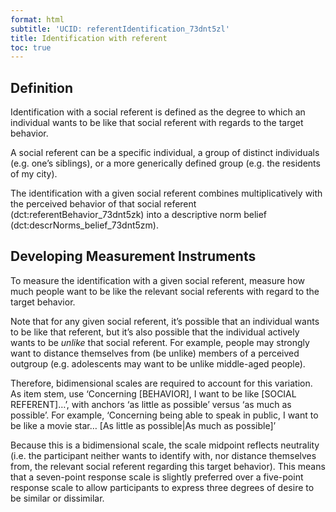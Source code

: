 ```yaml
---
format: html
subtitle: 'UCID: referentIdentification_73dnt5zl'
title: Identification with referent
toc: true
---
```


## Definition

Identification with a social referent is defined as the degree to which an individual wants to be like that social referent with regards to the target behavior.

A social referent can be a specific individual, a group of distinct individuals (e.g. one's siblings), or a more generically defined group (e.g. the residents of my city).

The identification with a given social referent combines multiplicatively with the perceived behavior of that social referent (dct:referentBehavior_73dnt5zk) into a descriptive norm belief (dct:descrNorms_belief_73dnt5zm).

## Developing Measurement Instruments

To measure the identification with a given social referent, measure how much people want to be like the relevant social referents with regard to the target behavior.

Note that for any given social referent, it's possible that an individual wants to be like that referent, but it's also possible that the individual actively wants to be *unlike* that social referent. For example, people may strongly want to distance themselves from (be unlike) members of a perceived outgroup (e.g. adolescents may want to be unlike middle-aged people).

Therefore, bidimensional scales are required to account for this variation. As item stem, use 'Concerning [BEHAVIOR], I want to be like [SOCIAL REFERENT]...', with anchors 'as little as possible' versus 'as much as possible'. For example, 'Concerning being able to speak in public, I want to be like a movie star... [As little as possible|As much as possible]'

Because this is a bidimensional scale, the scale midpoint reflects neutrality (i.e. the participant neither wants to identify with, nor distance themselves from, the relevant social referent regarding this target behavior). This means that a seven-point response scale is slightly preferred over a five-point response scale to allow participants to express three degrees of desire to be similar or dissimilar.

